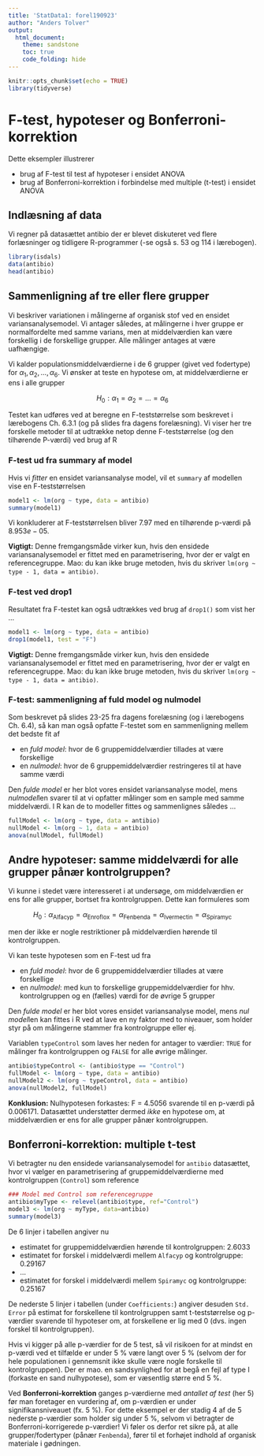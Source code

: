 ```yaml
---
title: 'StatData1: forel190923'
author: "Anders Tolver"
output:   
  html_document:
    theme: sandstone
    toc: true
    code_folding: hide
---
```


```r
knitr::opts_chunk$set(echo = TRUE)
library(tidyverse)
```

# F-test, hypoteser og Bonferroni-korrektion

Dette eksempler illustrerer

* brug af F-test til test af hypoteser i ensidet ANOVA
* brug af Bonferroni-korrektion i forbindelse med multiple (t-test) i ensidet ANOVA

## Indlæsning af data

Vi regner på datasættet antibio der er blevet diskuteret ved flere forlæsninger og tidligere R-programmer (-se også s. 53 og 114 i lærebogen).

```r
library(isdals)
data(antibio)
head(antibio)
```

## Sammenligning af tre eller flere grupper

Vi beskriver variationen i målingerne af organisk stof ved en ensidet variansanalysemodel. Vi antager således, at målingerne i hver gruppe er normalfordelte med samme varians, men at middelværdien kan være forskellig i de forskellige grupper. Alle målinger antages at være uafhængige.

Vi kalder populationsmiddelværdierne i de 6 grupper (givet ved fodertype) for $\alpha_1,  \alpha_2,  \ldots , \alpha_6$. Vi ønsker at teste en hypotese om, at middelværdierne er ens i alle grupper

$$H_0 : \alpha_1 = \alpha_2=  \ldots = \alpha_6$$

Testet kan udføres ved at beregne en F-teststørrelse som beskrevet i lærebogens Ch. 6.3.1 (og på slides fra dagens forelæsning). Vi viser her tre forskelle metoder til at udtrække netop denne F-teststørrelse (og den tilhørende P-værdi) ved brug af R

### F-test ud fra summary af model

Hvis vi *fitter* en ensidet variansanalyse model, vil et `summary` af modellen vise en F-teststørrelsen

```r
model1 <- lm(org ~ type, data = antibio)
summary(model1)
```

Vi konkluderer at F-teststørrelsen bliver 7.97 med en tilhørende p-værdi på $8.953e-05$.

**Vigtigt:** Denne fremgangsmåde virker kun, hvis den ensidede variansanalysemodel er fittet med en parametrisering, hvor der er valgt en referencegruppe. Mao: du kan ikke bruge metoden, hvis du skriver `lm(org ~ type - 1, data = antibio)`.

### F-test ved drop1

Resultatet fra F-testet kan også udtrækkes ved brug af `drop1()` som vist her ...

```r
model1 <- lm(org ~ type, data = antibio)
drop1(model1, test = "F")
```

**Vigtigt:** Denne fremgangsmåde virker kun, hvis den ensidede variansanalysemodel er fittet med en parametrisering, hvor der er valgt en referencegruppe. Mao: du kan ikke bruge metoden, hvis du skriver `lm(org ~ type - 1, data = antibio)`.

### F-test: sammenligning af fuld model og nulmodel

Som beskrevet på slides 23-25 fra dagens forelæsning (og i lærebogens Ch. 6.4), så kan man også opfatte F-testet som en sammenligning mellem det bedste fit af

* en *fuld model*: hvor de 6 gruppemiddelværdier tillades at være forskellige
* en *nulmodel*: hvor de 6 gruppemiddelværdier restringeres til at have samme værdi

Den *fulde model* er her blot vores ensidet variansanalyse model, mens *nulmodel*len svarer til at vi opfatter målinger som en sample med samme middelværdi. I R kan de to modeller fittes og sammenlignes således ...

```r
fullModel <- lm(org ~ type, data = antibio)
nullModel <- lm(org ~ 1, data = antibio)
anova(nullModel, fullModel)
```

## Andre hypoteser: samme middelværdi for alle grupper pånær kontrolgruppen?

Vi kunne i stedet være interesseret i at undersøge, om middelværdien er ens for alle grupper, bortset fra kontrolgruppen. Dette kan formuleres som

$$
   H_0: \alpha_{\text{Alfacyp}}=\alpha_{\text{Enroflox}} = 
   \alpha_{\text{Fenbenda}} = \alpha_{\text{Ivermectin}} = \alpha_{\text{Spiramyc}}
$$

men der ikke er nogle restriktioner på middelværdien hørende til kontrolgruppen.

Vi kan teste hypotesen som en F-test ud fra 

* en *fuld model*: hvor de 6 gruppemiddelværdier tillades at være forskellige
* en *nulmodel*: med kun to forskellige gruppemiddelværdier for hhv. kontrolgruppen og en (fælles) værdi for de øvrige 5 grupper

Den *fulde model* er her blot vores ensidet variansanalyse model, mens *nul model*len kan fittes i R ved at lave en ny faktor med to niveauer, som holder styr på om målingerne stammer fra kontrolgruppe eller ej.

Variablen `typeControl` som laves her neden for antager to værdier: `TRUE` for målinger fra kontrolgruppen og `FALSE` for alle øvrige målinger.

```r
antibio$typeControl <- (antibio$type == "Control")
fullModel <- lm(org ~ type, data = antibio)
nullModel2 <- lm(org ~ typeControl, data = antibio)
anova(nullModel2, fullModel)
```

**Konklusion:** Nulhypotesen forkastes: F = 4.5056 svarende til en p-værdi på 0.006171. Datasættet understøtter dermed *ikke* en hypotese om, at middelværdien er ens for alle grupper pånær kontrolgruppen.

## Bonferroni-korrektion: multiple t-test

Vi betragter nu den ensidede variansanalysemodel for `antibio` datasættet, hvor vi vælger en parametrisering af gruppemiddelværdierne med kontrolgruppen (`Control`) som reference

```r
### Model med Control som referencegruppe
antibio$myType <- relevel(antibio$type, ref="Control")
model3 <- lm(org ~ myType, data=antibio)
summary(model3)
```

De 6 linjer i tabellen angiver nu

* estimatet for gruppemiddelværdien hørende til kontrolgruppen: 2.6033
* estimatet for forskel i middelværdi mellem `Alfacyp` og kontrolgruppe: 0.29167
* ...
* estimatet for forskel i middelværdi mellem `Spiramyc` og kontrolgruppe: 0.25167

De nederste 5 linjer i tabellen (under `Coefficients:`) angiver desuden `Std. Error` på estimat for forskellene til kontrolgruppen samt t-teststørrelse og p-værdier svarende til hypoteser om, at forskellene er lig med 0 (dvs. ingen forskel til kontrolgruppen).

Hvis vi kigger på alle p-værdier for de 5 test, så vil risikoen for at mindst en p-værdi ved et tilfælde er under 5 % være langt over 5 % (selvom der for hele populationen i gennemsnit ikke skulle være nogle forskelle til kontrolgruppen). Der er mao. en sandsynlighed for at begå en fejl af type I (forkaste en sand nulhypotese), som er væsentlig større end 5 %.

Ved **Bonferroni-korrektion** ganges p-værdierne med *antallet af test* (her 5) før man foretager en vurdering af, om p-værdien er under signifikansniveauet (fx. 5 %). For dette eksempel er der stadig 4 af de 5 nederste p-værdier som holder sig under 5 %, selvom vi betragter de Bonferroni-korrigerede p-værdier! Vi føler os derfor ret sikre på, at alle grupper/fodertyper (pånær `Fenbenda`), fører til et forhøjet indhold af organisk materiale i gødningen.
